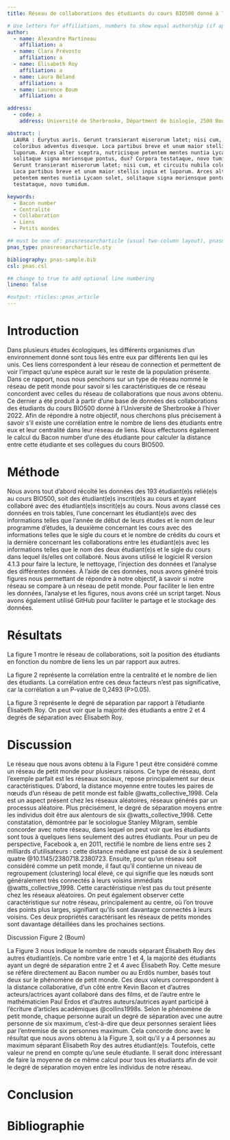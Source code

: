 ```yaml
---
title: Réseau de collaborations des étudiants du cours BIO500 donné à l'Université de Sherbrooke à l'hiver 2022

# Use letters for affiliations, numbers to show equal authorship (if applicable) and to indicate the corresponding author
author:
  - name: Alexandre Martineau
    affiliation: a
  - name: Clara Prévosto
    affiliation: a
  - name: Élisabeth Roy
    affiliation: a
  - name: Laura Béland
    affiliation: a
  - name: Laurence Boum
    affiliation: a

address:
  - code: a
    address: Université de Sherbrooke, Départment de biologie, 2500 Boulevard de l'Université, Sherbrooke, Québec, J1K 2R1

abstract: |
  LAURA : Eurytus auris. Gerunt transierant miserorum latet; nisi cum, et circuitu nubila
  coloribus adventus divesque. Loca partibus breve et unum maior stellis inpia et
  luporum. Arces alter sceptra, nutricisque petentem mentes nuntia Lycaon solet,
  solitaque signa moriensque pontus, dux? Corpora testataque, novo tumidum. Eurytus auris.
  Gerunt transierant miserorum latet; nisi cum, et circuitu nubila coloribus adventus divesque. 
  Loca partibus breve et unum maior stellis inpia et luporum. Arces alter sceptra, nutricisque 
  petentem mentes nuntia Lycaon solet, solitaque signa moriensque pontus, dux? Corpora 
  testataque, novo tumidum.

keywords:
  - Bacon number
  - Centralité
  - Collaboration
  - Liens 
  - Petits mondes

## must be one of: pnasresearcharticle (usual two-column layout), pnasmathematics (one column layout), or pnasinvited (invited submissions only)
pnas_type: pnasresearcharticle.sty

bibliography: pnas-sample.bib
csl: pnas.csl

## change to true to add optional line numbering
lineno: false

#output: rticles::pnas_article
---
```


# Introduction

Dans plusieurs études écologiques, les différents organismes d'un environnement donné sont tous liés entre eux par différents lien qui les unis. Ces liens correspondent à leur réseau de connection et permettent de voir l'impact qu'une espèce aurait sur le reste de la population présente. Dans ce rapport, nous nous penchons sur un type de réseau nommé le réseau de petit monde pour savoir si les caractéristiques de ce réseau concordent avec celles du réseau de collaborations que nous avons obtenu. Ce dernier a été produit à partir d'une base de données des collaborations des étudiants du cours BIO500 donné à l'Université de Sherbrooke à l'hiver 2022. Afin de répondre à notre objectif, nous cherchons plus précisement à savoir s'il existe une corrélation entre le nombre de liens des étudiants entre eux et leur centralité dans leur réseau de liens. Nous effectuons également le calcul du Bacon number d'une des étudiante pour calculer la distance entre cette étudiante et ses collègues du cours BIO500.  

# Méthode

Nous avons tout d'abord récolté les données des 193 étudiant(e)s relié(e)s au cours BIO500, soit des étudiant(e)s inscrit(e)s au cours et ayant collaboré avec des étudiant(e)s inscrit(e)s au cours. Nous avons classé ces données en trois tables, l'une concernant les étudiant(e)s avec des informations telles que l'année de début de leurs études et le nom de leur programme d'études, la deuxième concernant les cours avec des informations telles que le sigle du cours et le nombre de crédits du cours et la dernière concernant les collaborations entre les étudiant(e)s avec les informations telles que le nom des deux étudiant(e)s et le sigle du cours dans lequel ils/elles ont collaboré. Nous avons utilisé le logiciel R version 4.1.3 pour faire la lecture, le nettoyage, l'injection des données et l'analyse des différentes données. À l'aide de ces données, nous avons généré trois figures nous permettant de répondre à notre objectif, à savoir si notre réseau se compare à un réseau de petit monde. Pour faciliter le lien entre les données, l'analyse et les figures, nous avons créé un script target.  Nous avons également utilisé GitHub pour faciliter le partage et le stockage des données.

# Résultats

La figure 1 montre le réseau de collaborations, soit la position des étudiants en fonction du nombre de liens les un par rapport aux autres.

La figure 2 représente la corrélation entre la centralité et le nombre de lien des étudiants. La corrélation entre ces deux facteurs n'est pas significative, car la corrélation a un P-value de 0,2493 (P>0.05).

La figure 3 représente le degré de séparation par rapport à l'étudiante Élisabeth Roy. On peut voir que la majorité des étudiants a entre 2 et 4 degrés de séparation avec Élisabeth Roy. 

# Discussion
Le réseau que nous avons obtenu à la Figure 1 peut être considéré comme un réseau de petit monde pour plusieurs raisons. Ce type de réseau, dont l’exemple parfait est les réseaux sociaux, repose principalement sur deux caractéristiques. D’abord, la distance moyenne entre toutes les paires de nœuds d’un réseau de petit monde est faible @watts_collective_1998. Cela est un aspect présent chez les réseaux aléatoires, réseaux générés par un processus aléatoire. Plus précisément, le degré de séparation moyens entre les individus doit être aux alentours de six @watts_collective_1998. Cette constatation, démontrée par le sociologue Stanley Milgram, semble concorder avec notre réseau, dans lequel on peut voir que les étudiants sont tous à quelques liens seulement des autres étudiants. Pour un peu de perspective, Facebook a, en 2011, rectifié le nombre de liens entre ses 2 milliards d’utilisateurs : cette distance médiane est passé de six à seulement quatre @10.1145/2380718.2380723. Ensuite, pour qu’un réseau soit considéré comme un petit monde, il faut qu’il contienne un niveau de regroupement (clustering) local élevé, ce qui signifie que les nœuds sont généralement très connectés à leurs voisins immédiats @watts_collective_1998. Cette caractéristique n’est pas du tout présente chez les réseaux aléatoires. On peut également observer cette caractéristique sur notre réseau, principalement au centre, où l’on trouve des points plus larges, signifiant qu’ils sont davantage connectés à leurs voisins. Ces deux propriétés caractérisant les réseaux de petits mondes sont davantage détaillées dans les prochaines sections. 

Discussion Figure 2 (Boum)

La Figure 3 nous indique le nombre de nœuds séparant Élisabeth Roy des autres étudiant(e)s. Ce nombre varie entre 1 et 4, la majorité des étudiants ayant un degré de séparation entre 2 et 4 avec Élisabeth Roy. Cette mesure se réfère directement au Bacon number ou au Erdös number, basés tout deux sur le phénomène de petit monde. Ces deux valeurs correspondent à la distance collaborative, d’un côté entre Kevin Bacon et d’autres acteurs/actrices ayant collaboré dans des films, et de l’autre entre le mathématicien Paul Erdos et d’autres auteurs/autrices ayant participé à l’écriture d’articles académiques @collins1998s. Selon le phénomène de petit monde, chaque personne aurait un degré de séparation avec une autre personne de six maximum, c’est-à-dire que deux personnes seraient liées par l’entremise de six personnes maximum. Cela concorde donc avec le résultat que nous avons obtenu à la Figure 3, soit qu'il y a 4 personnes au maximum séparant Élisabeth Roy des autres étudiant(e)s. Toutefois, cette valeur ne prend en compte qu’une seule étudiante. Il serait donc intéressant de faire la moyenne de ce même calcul pour tous les étudiants afin de voir le degré de séparation moyen entre les individus de notre réseau. 

# Conclusion



\newpage
# Bibliographie{-}
